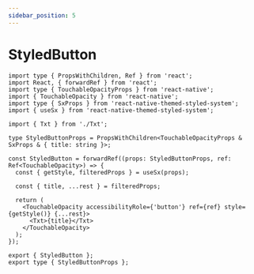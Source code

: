 ```yaml
---
sidebar_position: 5
---
```


# StyledButton

```tsx title='StyledButton.tsx'
import type { PropsWithChildren, Ref } from 'react';
import React, { forwardRef } from 'react';
import type { TouchableOpacityProps } from 'react-native';
import { TouchableOpacity } from 'react-native';
import type { SxProps } from 'react-native-themed-styled-system';
import { useSx } from 'react-native-themed-styled-system';

import { Txt } from './Txt';

type StyledButtonProps = PropsWithChildren<TouchableOpacityProps & SxProps & { title: string }>;

const StyledButton = forwardRef((props: StyledButtonProps, ref: Ref<TouchableOpacity>) => {
  const { getStyle, filteredProps } = useSx(props);

  const { title, ...rest } = filteredProps;

  return (
    <TouchableOpacity accessibilityRole={'button'} ref={ref} style={getStyle()} {...rest}>
      <Txt>{title}</Txt>
    </TouchableOpacity>
  );
});

export { StyledButton };
export type { StyledButtonProps };
```